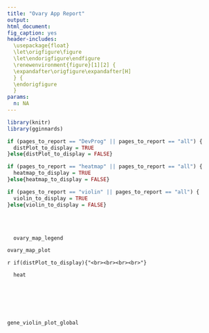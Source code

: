 ```yaml
---
title: "Ovary App Report"
output:
html_document:
fig_caption: yes
header-includes:
  \usepackage{float}
  \let\origfigure\figure
  \let\endorigfigure\endfigure
  \renewenvironment{figure}[1][2] {
  \expandafter\origfigure\expandafter[H]
  } {
  \endorigfigure
  }
params:
  n: NA
---
```


```r
library(knitr)
library(gginnards)

if (pages_to_report == "DevProg" || pages_to_report == "all") {
  distPlot_to_display = TRUE
}else{distPlot_to_display = FALSE}

if (pages_to_report == "heatmap" || pages_to_report == "all") {
  heatmap_to_display = TRUE
}else{heatmap_to_display = FALSE}

if (pages_to_report == "violin" || pages_to_report == "all") {
  violin_to_display = TRUE
}else{violin_to_display = FALSE}
```
<br><br>

```r
  ovary_map_legend
```

```r
ovary_map_plot
```
`r if(distPlot_to_display){"<br><br><br><br>"}`

```r
  heat
```
<br><br><br><br>
```r
gene_violin_plot_global
```

